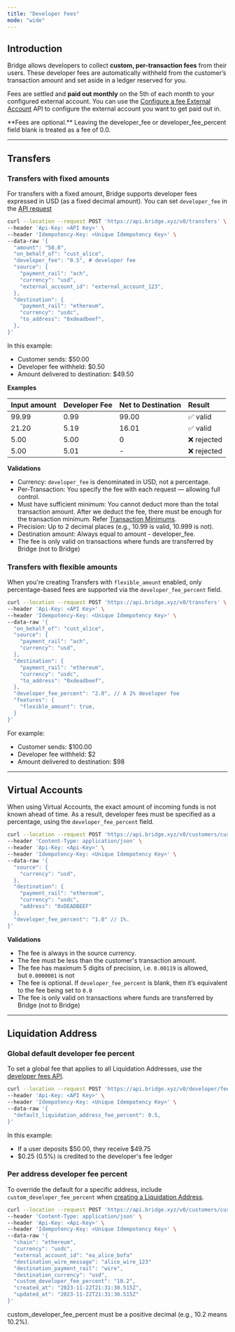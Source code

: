 ```yaml
---
title: "Developer Fees"
mode: "wide"
---
```


## **Introduction**

Bridge allows developers to collect **custom, per-transaction fees** from their users. These developer fees are automatically withheld from the customer’s transaction amount and set aside in a ledger reserved for you.

Fees are settled and **paid out monthly** on the 5th of each month to your configured external account. You can use the [Configure a fee External Account](/platform/orchestration/external-accounts/external-accounts-api) API to configure the external account you want to get paid out in.

<Note>
  **Fees are optional.** Leaving the developer_fee or developer_fee_percent field blank is treated as a fee of 0.0.
</Note>

---

## **Transfers**

### **Transfers with fixed amounts**

For transfers with a fixed amount, Bridge supports developer fees expressed in USD (as a fixed decimal amount). You can set `developer_fee` in the [<u>API request</u>](/api-reference/transfers/create-a-transfer)

```bash expandable
curl --location --request POST 'https://api.bridge.xyz/v0/transfers' \
--header 'Api-Key: <API Key>' \
--header 'Idempotency-Key: <Unique Idempotency Key>' \
--data-raw '{
  "amount": "50.0",
  "on_behalf_of": "cust_alice",
  "developer_fee": "0.5", # developer fee
  "source": {
    "payment_rail": "ach",
    "currency": "usd",
    "external_account_id": "external_account_123",
  },
  "destination": {
    "payment_rail": "ethereum",
    "currency": "usdc",
    "to_address": "0xdeadbeef",
  },
}'
```

In this example:

- Customer sends: \$50.00
- Developer fee withheld: \$0.50
- Amount delivered to destination: \$49.50

**Examples**

| **Input amount** | **Developer Fee** | **Net to Destination** | **Result** |
| :--------------- | :---------------- | :--------------------- | :--------- |
| 99.99            | 0.99              | 99.00                  | ✅ valid    |
| 21.20            | 5.19              | 16.01                  | ✅ valid    |
| 5.00             | 5.00              | 0                      | ❌ rejected |
| 5.00             | 5.01              | -                      | ❌ rejected |

**Validations**

- Currency: `developer_fee` is denominated in USD, not a percentage.
- Per-Transaction: You specify the fee with each request — allowing full control.
- Must have sufficient minimum: You cannot deduct more than the total transaction amount. After we deduct the fee, there must be enough for the transaction minimum. Refer [<u>Transaction Minimums</u>](/platform/orchestration/fees-and-mins/mins).
- Precision: Up to 2 decimal places (e.g., 10.99 is valid, 10.999 is not).
- Destination amount: Always equal to amount - developer_fee.
- The fee is only valid on transactions where funds are transferred by Bridge (not to Bridge)

### **Transfers with flexible amounts**

When you're creating Transfers with `flexible_amount` enabled, only percentage-based fees are supported via the `developer_fee_percent` field.

```bash expandable
curl --location --request POST 'https://api.bridge.xyz/v0/transfers' \
--header 'Api-Key: <API Key>' \
--header 'Idempotency-Key: <Unique Idempotency Key>' \
--data-raw '{
  "on_behalf_of": "cust_alice",
  "source": {
    "payment_rail": "ach",
    "currency": "usd",
  },
  "destination": {
    "payment_rail": "ethereum",
    "currency": "usdc",
    "to_address": "0xdeadbeef",
  },
  "developer_fee_percent": "2.0", // A 2% developer fee
  "features": {
    "flexible_amount": true,
  }
}'
```

For example:

- Customer sends: \$100.00
- Developer fee withheld: \$2
- Amount delivered to destination: \$98

---

## **Virtual Accounts**

When using Virtual Accounts, the exact amount of incoming funds is not known ahead of time. As a result, developer fees must be specified as a percentage, using the `developer_fee_percent` field.

```bash
curl --location --request POST 'https://api.bridge.xyz/v0/customers/cust_alice/virtual_accounts' \
--header 'Content-Type: application/json' \
--header 'Api-Key: <Api-Key>' \
--header 'Idempotency-Key: <Unique Idempotency Key>' \
--data-raw '{
  "source": {
    "currency": "usd",
  },
  "destination": {
    "payment_rail": "ethereum",
    "currency": "usdc",
    "address": "0xDEADBEEF"
  },
  "developer_fee_percent": "1.0" // 1%.
}'
```

**Validations**

- The fee is always in the source currency.
- The fee must be less than the customer's transaction amount.
- The fee has maximum 5 digits of precision, i.e. `0.00119` is allowed, but `0.0000001` is not
- The fee is optional. If `developer_fee_percent` is blank, then it’s equivalent to the fee being set to `0.0`
- The fee is only valid on transactions where funds are transferred by Bridge (not to Bridge)

---

## **Liquidation Address**

### **Global default developer fee percent**

To set a global fee that applies to all Liquidation Addresses, use the [<u>developer fees API</u>](https://apidocs.bridge.xyz/reference/post_developer-fees).

```bash
curl --location --request POST 'https://api.bridge.xyz/v0/developer/fees' \
--header 'Api-Key: <API Key>' \
--header 'Idempotency-Key: <Unique Idempotency Key>' \
--data-raw '{
  "default_liquidation_address_fee_percent": 0.5,
}'
```

In this example:

- If a user deposits \$50.00, they receive \$49.75
- \$0.25 (0.5%) is credited to the developer's fee ledger

### **Per address developer fee percent**

To override the default for a specific address, include `custom_developer_fee_percent` when [<u>creating a Liquidation Address</u>](/api-reference/developers/update-the-configured-fees).

```bash expandable
curl --location --request POST 'https://api.bridge.xyz/v0/customers/cust_alice/liquidation_addresses' \
--header 'Content-Type: application/json' \
--header 'Api-Key: <Api-Key>' \
--header 'Idempotency-Key: <Unique Idempotency Key>' \
--data-raw '{
  "chain": "ethereum",
  "currency": "usdc",
  "external_account_id": "ea_alice_bofa"
  "destination_wire_message": "alice_wire_123"
  "destination_payment_rail": "wire",
  "destination_currency": "usd",
  "custom_developer_fee_percent": "10.2",
  "created_at": "2023-11-22T21:31:30.515Z",
  "updated_at": "2023-11-22T21:31:30.515Z"
}'
```

<Info>
  custom_developer_fee_percent must be a positive decimal (e.g., 10.2 means 10.2%).
</Info>